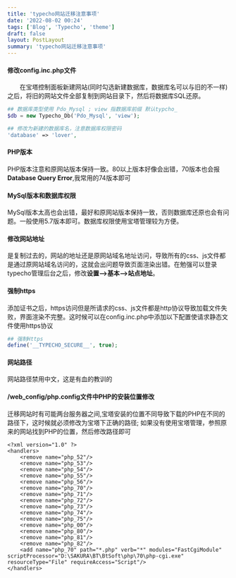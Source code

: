 ```yaml
---
title: 'typecho网站迁移注意事项'
date: '2022-08-02 00:24'
tags: ['Blog', 'Typecho', 'theme']
draft: false
layout: PostLayout
summary: 'typecho网站迁移注意事项'
---
```


#### 修改config.inc.php文件


　　在宝塔控制面板新建网站(同时勾选新建数据库，数据库名可以与旧的不一样)之后，将旧的网站文件全部复制到网站目录下，然后将数据库SQL还原。

```PHP
## 数据库类型使用 Pdo_Mysql ; view 指数据库前缀 默认typcho_
$db = new Typecho_Db('Pdo_Mysql', 'view');

## 修改为新建的数据库名，注意数据库权限密码
'database' => 'lover', 

```


#### PHP版本



PHP版本注意和原网站版本保持一致。80以上版本好像会出错，70版本也会报**Database Query Error**,我常用的74版本即可



#### MySql版本和数据库权限



MySql版本太高也会出错，最好和原网站版本保持一致，否则数据库还原也会有问题。一般使用5.7版本即可。数据库权限使用宝塔管理较为方便。



#### 修改网站地址

是复制过去的，网站的地址还是原网站域名地址访问，导致所有的css、js文件都是通过原网站域名访问的，这就会出问题导致页面渲染出错。在勉强可以登录typecho管理后台之后，修改**设置-->基本-->站点地址**。


#### 强制https



添加证书之后，https访问但是所请求的css、js文件都是http协议导致加载文件失败，界面渲染不完整。这时候可以在config.inc.php中添加以下配置使请求静态文件使用https协议
```PHP
## 强制Https
define('__TYPECHO_SECURE__', true);
```

#### 网站路径
网站路径禁用中文，这是有血的教训的


#### /web_config/php.config文件中PHP的安装位置修改
迁移网站时有可能两台服务器之间,宝塔安装的位置不同导致下载的PHP在不同的路径下，这时候就必须修改为宝塔下正确的路径; 如果没有使用宝塔管理，参照原来的网站找到PHP的位置，然后修改路径即可
```config
<?xml version="1.0" ?>
<handlers>
	<remove name="php_52"/>
	<remove name="php_53"/>
	<remove name="php_54"/>
	<remove name="php_55"/>
	<remove name="php_56"/>
	<remove name="php_70"/>
	<remove name="php_71"/>
	<remove name="php_72"/>
	<remove name="php_73"/>
	<remove name="php_74"/>
	<remove name="php_75"/>
	<remove name="php_00"/>
	<remove name="php_80"/>
	<remove name="php_81"/>
	<remove name="php_82"/>
	<add name="php_70" path="*.php" verb="*" modules="FastCgiModule" scriptProcessor="D:\SAKURA\BT\BtSoft\php\70\php-cgi.exe" resourceType="File" requireAccess="Script"/>
</handlers>

```







